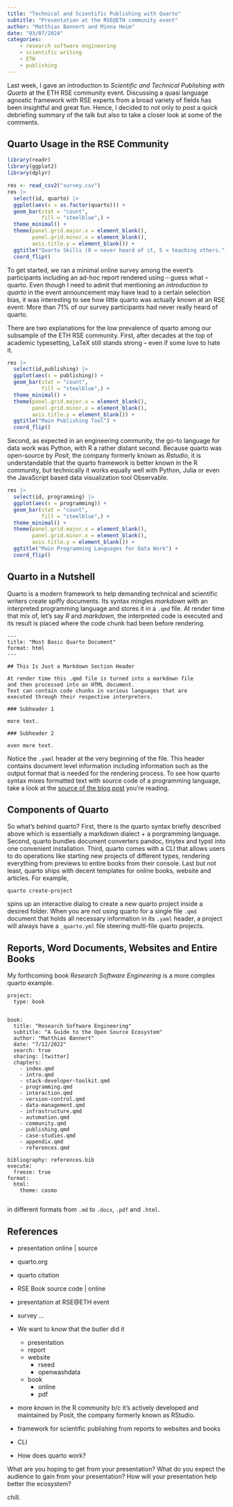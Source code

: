 ```yaml
---
title: "Technical and Scientific Publishing with Quarto"
subtitle: "Presentation at the RSE@ETH community event"
author: "Matthias Bannert and Minna Heim"
date: "03/07/2024"
categories:
    - research software engineering
    - scientific writing
    - ETH
    - publishing
---
```


Last week, I gave an introduction to *Scientific and Technical Publishing with Quarto*
at the ETH RSE community event.
Discussing a quasi language agnostic framework with RSE experts from a broad variety of
fields has been insightful and great fun.
Hence, I decided to not only to post a quick debriefing summary of the talk but also to take a
closer look at some of the comments.

## Quarto Usage in the RSE Community

```r
library(readr)
library(ggplot2)
library(dplyr)

res <- read_csv2("survey.csv")
res |>
  select(id, quarto) |>
  ggplot(aes(x = as.factor(quarto))) +
  geom_bar(stat = "count",
           fill = "steelblue",) +
  theme_minimal() +
  theme(panel.grid.major.x = element_blank(),
        panel.grid.minor.x = element_blank(),
        axis.title.y = element_blank()) +
  ggtitle("Quarto Skills (0 = never heard of it, 5 = teaching others.") +
  coord_flip()

```

To get started, we ran a minimal online survey among the event's participants including an ad-hoc report
rendered using -- guess what -- quarto.
Even though I need to admit that mentioning an *introduction to quarto* in the event announcement may have lead
to a certain selection bias, it was interesting to see how little quarto was actually known at an RSE event:
More than 71% of our survey participants had never really heard of quarto.

There are two explanations for the low prevalence of quarto among our subsample of the ETH RSE community.
First, after decades at the top of academic typesetting, LaTeX still stands strong -- even if some love to hate it.

```r
res |>
  select(id,publishing) |>
  ggplot(aes(x = publishing)) +
  geom_bar(stat = "count",
           fill = "steelblue",) +
  theme_minimal() +
  theme(panel.grid.major.x = element_blank(),
        panel.grid.minor.x = element_blank(),
        axis.title.y = element_blank()) +
  ggtitle("Main Publishing Tool") +
  coord_flip()


```

Second, as expected in an engineering community, the go-to language for data work was Python,
with R a rather distant second.
Because quarto was open-source by *Posit*, the company formerly known as *Rstudio*, it is understandable that
the quarto framework is better known in the R community, but technically it works equally well with Python, Julia
or even the JavaScript based data visualization tool Observable.

```r

res |>
  select(id, programming) |>
  ggplot(aes(x = programming)) +
  geom_bar(stat = "count",
           fill = "steelblue",) +
  theme_minimal() +
  theme(panel.grid.major.x = element_blank(),
        panel.grid.minor.x = element_blank(),
        axis.title.y = element_blank()) +
  ggtitle("Main Programming Languages for Data Work") +
  coord_flip()

```

## Quarto in a Nutshell

Quarto is a modern framework to help demanding technical and scientific writers create spiffy documents.
Its syntax mingles *markdown* with an interpreted programming language and stores it in a `.qmd` file.
At render time that mix of, let's say *R* and *markdown*, the interpreted code is executed and its result is
placed where the code chunk had been before rendering.


```
---
title: "Most Basic Quarto Document"
format: html
---

## This Is Just a Markdown Section Header

At render time this .qmd file is turned into a markdown file
and then processed into an HTML document.
Text can contain code chunks in various languages that are
executed through their respective interpreters.

### Subheader 1

more text.

### Subheader 2

even more text.

```

Notice the `.yaml` header at the very beginning of the file.
This header contains document level information including information such as the output format that is needed for
the rendering process.
To see how quarto syntax mixes formatted text with source code of a programming language,
take a look at the [source of the blog post]() you're reading.


## Components of Quarto

So what's behind quarto? First, there is the quarto syntax briefly described above which is essentially
a markdown dialect + a porgramming language.
Second, quarto bundles document converters pandoc, tinytex and typst into one convenient installation.
Third, quarto comes with a CLI that allows users to do operations like starting new projects of different types,
rendering everything from previews to entire books from their console.
Last but not least, quarto ships with decent templates for online books, website and articles.
For example,


```
quarto create-project

```

spins up an interactive dialog to create a new quarto project inside a desired folder.
When you are not using quarto for a single file `.qmd` document that holds all necessary
information in its `.yaml` header, a project will always have a `_quarto.yml` file
steering multi-file quarto projects.

## Reports, Word Documents, Websites and Entire Books

My forthcoming book *Research Software Engineering* is a more complex quarto example.

```
project:
  type: book


book:
  title: "Research Software Engineering"
  subtitle: "A Guide to the Open Source Ecosystem"
  author: "Matthias Bannert"
  date: "7/12/2022"
  search: true
  sharing: [twitter]
  chapters:
    - index.qmd
    - intro.qmd
    - stack-developer-toolkit.qmd
    - programming.qmd
    - interaction.qmd
    - version-control.qmd
    - data-management.qmd
    - infrastructure.qmd
    - automation.qmd
    - community.qmd
    - publishing.qmd
    - case-studies.qmd
    - appendix.qmd
    - references.qmd

bibliography: references.bib
execute:
  freeze: true
format:
  html:
    theme: cosmo


```






 in different formats from `.md` to `.docx`, `.pdf` and `.html`.










## References

- presentation online | source
- quarto.org
- quarto citation
- RSE Book source code | online







- presentation at RSE@ETH event
- survey ...
- We want to know that the butler did it
    - presentation
    - report
    - website
        - rseed
        - openwashdata
    - book
        - online
        - pdf
- more known in the R community b/c it's actively developed and maintained by Posit, the company formerly known as RStudio.
- framework for scientific publishing from reports to websites and books
- CLI
- How does quarto work?


What are you hoping to get from your presentation?
What do you expect the audience to gain from your presentation?
How will your presentation help better the ecosystem?









chill.
